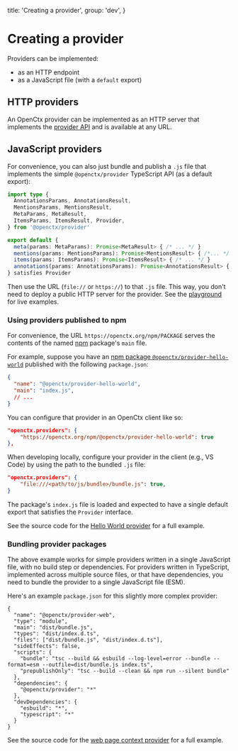   title: 'Creating a provider',
  group: 'dev',
}

# Creating a provider

Providers can be implemented:

- as an HTTP endpoint
- as a JavaScript file (with a `default` export)

## HTTP providers

An OpenCtx provider can be implemented as an HTTP server that implements the [provider API](protocol.mdx#provider-api) and is available at any URL.

## JavaScript providers

For convenience, you can also just bundle and publish a `.js` file that implements the simple `@openctx/provider` TypeScript API (as a default export):

```typescript
import type {
  AnnotationsParams, AnnotationsResult,
  MentionsParams, MentionsResult,
  MetaParams, MetaResult,
  ItemsParams, ItemsResult, Provider,
} from '@openctx/provider'

export default {
  meta(params: MetaParams): Promise<MetaResult> { /* ... */ }
  mentions(params: MentionsParams): Promise<MentionsResult> { /*... */ }
  items(params: ItemsParams): Promise<ItemsResult> { /* ... */ }
  annotations(params: AnnotationsParams): Promise<AnnotationsResult> { /*... */ }
} satisfies Provider
```

Then use the URL (`file://` or `https://`) to that `.js` file. This way, you don't need to deploy a public HTTP server for the provider. See the [playground](/playground) for live examples.

### Using providers published to npm

For convenience, the URL `https://openctx.org/npm/PACKAGE` serves the contents of the named [npm](https://npmjs.com/) package's `main` file.

For example, suppose you have an [npm package `@openctx/provider-hello-world`](https://npmjs.com/package/@openctx/provider-hello-world) published with the following `package.json`:

```json
{
  "name": "@openctx/provider-hello-world",
  "main": "index.js",
  // ...
}
```

You can configure that provider in an OpenCtx client like so:

```json
"openctx.providers": {
    "https://openctx.org/npm/@openctx/provider-hello-world": true
},
```
When developing locally, configure your provider in the client (e.g., VS Code) by using the path to the bundled `.js` file:
```json
"openctx.providers": {
    "file:///<path/to/js/bundle>/bundle.js": true,
}
```

The package's `index.js` file is loaded and expected to have a single default export that satisfies the `Provider` interface.

See the source code for the [Hello World provider](https://openctx.org/docs/providers/hello-world) for a full example.

### Bundling provider packages

The above example works for simple providers written in a single JavaScript file, with no build step or dependencies. For providers written in TypeScript, implemented across multiple source files, or that have dependencies, you need to bundle the provider to a single JavaScript file (ESM).

Here's an example `package.json` for this slightly more complex provider:

```
{
  "name": "@openctx/provider-web",
  "type": "module",
  "main": "dist/bundle.js",
  "types": "dist/index.d.ts",
  "files": ["dist/bundle.js", "dist/index.d.ts"],
  "sideEffects": false,
  "scripts": {
    "bundle": "tsc --build && esbuild --log-level=error --bundle --format=esm --outfile=dist/bundle.js index.ts",
    "prepublishOnly": "tsc --build --clean && npm run --silent bundle"
  },
  "dependencies": {
    "@openctx/provider": "*"
  },
  "devDependencies": {
    "esbuild": "*",
    "typescript": "*"
  }
}
```

See the source code for the [web page context provider](https://openctx.org/docs/providers/web) for a full example.
